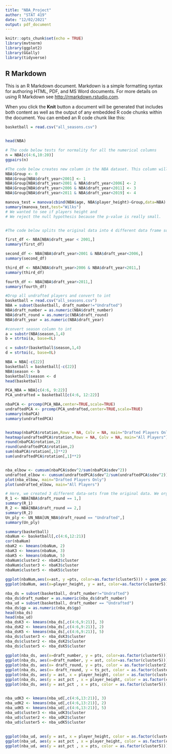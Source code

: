 ---
title: "NBA_Project"
author: "STAT 419"
date: "12/02/2021"
output: pdf_document
---

```{r setup, include=FALSE}
knitr::opts_chunk$set(echo = TRUE)
library(mvtnorm)
library(ggplot2)
library(GGally)
library(tidyverse)
```
## R Markdown

This is an R Markdown document. Markdown is a simple formatting syntax for authoring HTML, PDF, and MS Word documents. For more details on using R Markdown see <http://rmarkdown.rstudio.com>.

When you click the **Knit** button a document will be generated that includes both content as well as the output of any embedded R code chunks within the document. You can embed an R code chunk like this:

```{r normaility test}
basketball = read.csv("all_seasons.csv")


head(NBA)

# The code below tests for normality for all the numerical columns 
n = NBA[c(4:6,10:20)]
ggpairs(n)


```

```{r manova}
#The code below creates new column in the NBA dataset. This column will group players based on the year they were drafted. 
NBA$Group <- 0
NBA$Group[NBA$draft_year<2001] <- 1
NBA$Group[NBA$draft_year>2001 & NBA$draft_year<2006] <- 2
NBA$Group[NBA$draft_year>2006 & NBA$draft_year<2011] <- 3
NBA$Group[NBA$draft_year>2011 & NBA$draft_year<2019] <- 4

manova_test = manova(cbind(NBA$age, NBA$player_height)~Group,data=NBA)
summary(manova_test,test="Wilks")
# We wanted to see if players height and 
# We reject the null hypothesis because the p-value is really small.


#The code below splits the original data into 4 different data frame so that we can do some calculation based on years players where drafted. 

first_df <- NBA[NBA$draft_year < 2001,]
summary(first_df)

second_df <- NBA[NBA$draft_year>2001 & NBA$draft_year<2006,]
summary(second_df)

third_df <- NBA[NBA$draft_year>2006 & NBA$draft_year<2011,]
summary(third_df)

fourth_df <- NBA[NBA$draft_year>2011,]
summary(fourth_df)

```
```{r norm. season}
#Drop all undrafted players and convert to int
basketball = read.csv("all_seasons.csv")
NBA = subset(basketball, draft_number!="Undrafted")
NBA$draft_number = as.numeric(NBA$draft_number)
NBA$draft_round = as.numeric(NBA$draft_round)
NBA$draft_year = as.numeric(NBA$draft_year)

#convert season column to int
a = substr(NBA$season,1,4)
b = strtoi(a, base=0L)

c = substr(basketball$season,1,4)
d = strtoi(c, base=0L)

NBA = NBA[-c(22)]
basketball = basketball[-c(22)]
NBA$season <- b
basketball$season <- d
head(basketball)

```

```{r PCA}
PCA_NBA = NBA[c(4:6, 9:22)]
PCA_undrafted = basketball[c(4:6, 12:22)]

nbaPCA <- prcomp(PCA_NBA,center=TRUE,scale=TRUE)
undraftedPCA <- prcomp(PCA_undrafted,center=TRUE,scale=TRUE)
summary(nbaPCA)
summary(undraftedPCA)


heatmap(nbaPCA$rotation,Rowv = NA, Colv = NA, main="Drafted Players Only")
heatmap(undraftedPCA$rotation,Rowv = NA, Colv = NA, main="All Players")
round(nbaPCA$rotation,2)
round(undraftedPCA$rotation,2)
sum(nbaPCA$rotation[,1]**2)
sum(undraftedPCA$rotation[,1]**2)


nba_elbow <- cumsum(nbaPCA$sdev^2/sum(nbaPCA$sdev^2))
undrafted_elbow <- cumsum(undraftedPCA$sdev^2/sum(undraftedPCA$sdev^2))
plot(nba_elbow, main="Drafted Players Only")
plot(undrafted_elbow, main="All Players")

```

```{r draft_rounds}
# Here, we created 3 different data-sets from the original data. We organized the three new datas based on rounds and one for the Undrafted players. 
R_1 <- NBA[NBA$draft_round == 1,]
summary(R_1)
R_2 <- NBA[NBA$draft_round == 2,]
summary(R_2)
Un_ply <- UN_NBA[UN_NBA$draft_round == "Undrafted",]
summary(Un_ply)
```

```{r cluster}
summary(basketball)
nbaNum <- basketball[,c(4:6,12:21)]
cor(nbaNum)
nbaK2 <- kmeans(nbaNum, 2)
nbaK3 <- kmeans(nbaNum, 3)
nbaK5 <- kmeans(nbaNum, 5)
nbaNum$cluster2 <- nbaK2$cluster
nbaNum$cluster3 <- nbaK3$cluster
nbaNum$cluster5 <- nbaK5$cluster
 
ggplot(nbaNum,aes(x=ast, y =pts, color=as.factor(cluster5))) + geom_point()
ggplot(nbaNum, aes(x=player_height, y = ast, color=as.factor(cluster5))) + geom_point()

```
```{r draft}
nba_ds = subset(basketball, draft_number!="Undrafted")
nba_ds$draft_number = as.numeric(nba_ds$draft_number)
nba_ud = subset(basketball, draft_number == "Undrafted")
nba_ds$gp = as.numeric(nba_ds$gp)
head(nba_ds)
head(nba_ud)
nba_dsK3 <- kmeans(nba_ds[,c(4:6,9:21)], 3)
nba_dsK2 <- kmeans(nba_ds[,c(4:6,9:21)], 2)
nba_dsK5 <- kmeans(nba_ds[,c(4:6,9:21)], 5)
nba_ds$cluster3 <- nba_dsK3$cluster
nba_ds$cluster2 <- nba_dsK2$cluster
nba_ds$cluster5 <- nba_dsK5$cluster
 
ggplot(nba_ds, aes(x=draft_number, y = pts, color=as.factor(cluster5))) + geom_point()
ggplot(nba_ds, aes(x=draft_number, y = ast, color=as.factor(cluster5))) + geom_point()
ggplot(nba_ds, aes(x= draft_round, y = pts, color = as.factor(cluster2))) + geom_point()
ggplot(nba_ds, aes(x= draft_round, y = ts_pct, color = as.factor(cluster2))) + geom_point()
ggplot(nba_ds, aes(y = ast, x = player_height, color = as.factor(cluster5))) + geom_point()
ggplot(nba_ds, aes(y = ast_pct , x = player_height, color = as.factor(cluster5))) + geom_point()
ggplot(nba_ds, aes(y = ast_pct , x = pts, color = as.factor(cluster5))) + geom_point()
 
```
```{r undrafted}
nba_udK3 <- kmeans(nba_ud[,c(4:6,13:21)], 3)
nba_udK2 <- kmeans(nba_ud[,c(4:6,13:21)], 2)
nba_udK5 <- kmeans(nba_ud[,c(4:6,13:21)], 5)
nba_ud$cluster3 <- nba_udK3$cluster
nba_ud$cluster2 <- nba_udK2$cluster
nba_ud$cluster5 <- nba_udK5$cluster
 
 
ggplot(nba_ud, aes(y = ast, x = player_height, color = as.factor(cluster5))) + geom_point()
ggplot(nba_ud, aes(y = ast_pct , x = player_height, color = as.factor(cluster5))) + geom_point()
ggplot(nba_ud, aes(y = ast_pct , x = pts, color = as.factor(cluster5))) + geom_point()
 
```
